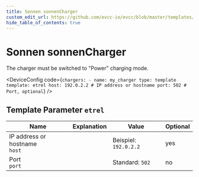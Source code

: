 ```yaml
---
title: Sonnen sonnenCharger
custom_edit_url: https://github.com/evcc-io/evcc/blob/master/templates/definition/charger/etrel.yaml
hide_table_of_contents: true
---
```



# Sonnen sonnenCharger

<div className="device-detail-container">
  <div className="device-detail-content">
    <DeviceFeatures features="mA,sponsorship" />

The charger must be switched to "Power" charging mode.


<DeviceConfig code={`chargers:
    - name: my_charger
      type: template
      template: etrel
      host: 192.0.2.2 # IP address or hostname
      port: 502 # Port, optional`}  />
  </div>
  <div className="device-detail-icon">
    <evcc-icon
      type="charger"
      name="sonnen-sonnencharger"
      size="400px"
      alt="Sonnen sonnenCharger"
      className="device-detail-icon-img"
    ></evcc-icon>
  </div>
</div>

## Template Parameter `etrel`

| Name | Explanation | Value | Optional |
|-----------|-------------|-------|----------|
| IP address or hostname<br/>`host` |  | Beispiel: `192.0.2.2` | yes |
| Port<br/>`port` |  | Standard: `502` | no |

<SponsorshipRequired />

